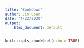 ```yaml
---
title: "Bookdown"
author: Jim Coen
date: "4/22/2020"
output: 
    html_document: default
---
```


```r
knitr::opts_chunk$set(echo = TRUE)

```


```r

```


